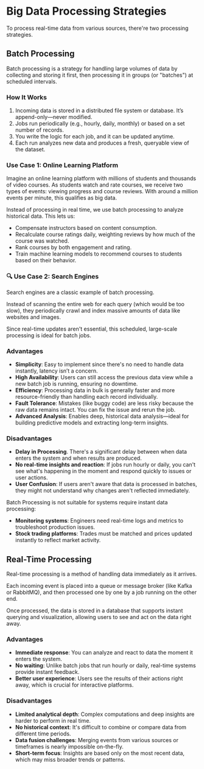 # Big Data Processing Strategies

To process real-time data from various sources, there're two processing strategies.

## Batch Processing

Batch processing is a strategy for handling large volumes of data by collecting and storing it first, then processing it in groups (or "batches") at scheduled intervals.

### How It Works

1. Incoming data is stored in a distributed file system or database. It’s append-only—never modified.
2. Jobs run periodically (e.g., hourly, daily, monthly) or based on a set number of records.
3. You write the logic for each job, and it can be updated anytime.
4. Each run analyzes new data and produces a fresh, queryable view of the dataset.

### Use Case 1: Online Learning Platform

Imagine an online learning platform with millions of students and thousands of video courses. As students watch and rate courses, we receive two types of events: viewing progress and course reviews. With around a million events per minute, this qualifies as big data.

Instead of processing in real time, we use batch processing to analyze historical data. This lets us:

- Compensate instructors based on content consumption.
- Recalculate course ratings daily, weighting reviews by how much of the course was watched.
- Rank courses by both engagement and rating.
- Train machine learning models to recommend courses to students based on their behavior.


### 🔍 Use Case 2: Search Engines

Search engines are a classic example of batch processing.

Instead of scanning the entire web for each query (which would be too slow), they periodically crawl and index massive amounts of data like websites and images.

Since real-time updates aren't essential, this scheduled, large-scale processing is ideal for batch jobs.


### Advantages

- **Simplicity**: Easy to implement since there's no need to handle data instantly, latency isn’t a concern.
- **High Availability**: Users can still access the previous data view while a new batch job is running, ensuring no downtime.
- **Efficiency**: Processing data in bulk is generally faster and more resource-friendly than handling each record individually.
- **Fault Tolerance**: Mistakes (like buggy code) are less risky because the raw data remains intact. You can fix the issue and rerun the job.
- **Advanced Analysis**: Enables deep, historical data analysis—ideal for building predictive models and extracting long-term insights.


### Disadvantages

- **Delay in Processing**. There's a significant delay between when data enters the system and when results are produced.
- **No real-time insights and reaction**: If jobs run hourly or daily, you can't see what's happening in the moment and respond quickly to issues or user actions.
- **User Confusion**: If users aren't aware that data is processed in batches, they might not understand why changes aren't reflected immediately.

Batch Processing is not suitable for systems require instant data processing:
- **Monitoring systems**: Engineers need real-time logs and metrics to troubleshoot production issues.
- **Stock trading platforms**: Trades must be matched and prices updated instantly to reflect market activity.


## Real-Time Processing

Real-time processing is a method of handling data immediately as it arrives.

Each incoming event is placed into a queue or message broker (like Kafka or RabbitMQ), and then processed one by one by a job running on the other end.

Once processed, the data is stored in a database that supports instant querying and visualization, allowing users to see and act on the data right away.

### Advantages

- **Immediate response**: You can analyze and react to data the moment it enters the system.
- **No waiting**: Unlike batch jobs that run hourly or daily, real-time systems provide instant feedback.
- **Better user experience**: Users see the results of their actions right away, which is crucial for interactive platforms.

### Disadvantages

- **Limited analytical depth**: Complex computations and deep insights are harder to perform in real time.
- **No historical context**: It's difficult to combine or compare data from different time periods.
- **Data fusion challenges**: Merging events from various sources or timeframes is nearly impossible on-the-fly.
- **Short-term focus**: Insights are based only on the most recent data, which may miss broader trends or patterns.
